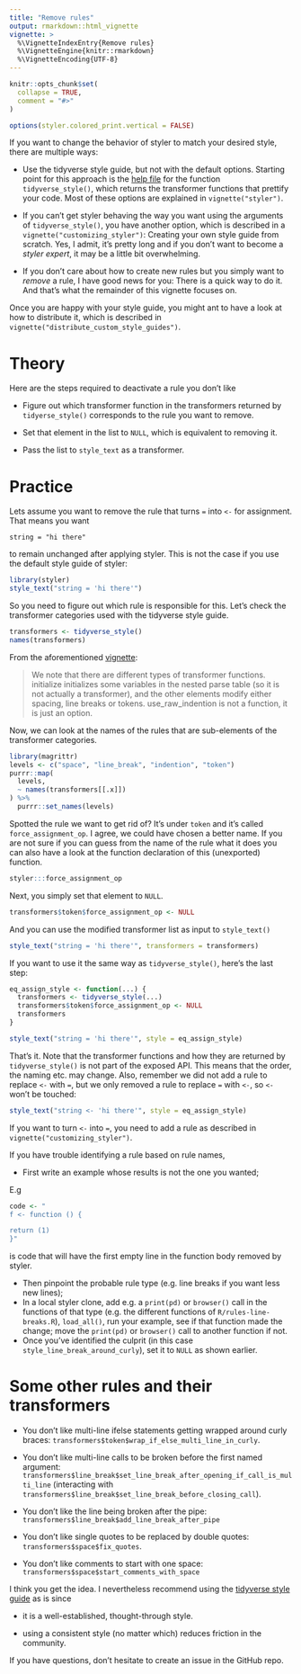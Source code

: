 ```yaml
---
title: "Remove rules"
output: rmarkdown::html_vignette
vignette: >
  %\VignetteIndexEntry{Remove rules}
  %\VignetteEngine{knitr::rmarkdown}
  %\VignetteEncoding{UTF-8}
---
```


```r
knitr::opts_chunk$set(
  collapse = TRUE,
  comment = "#>"
)
```

```r
options(styler.colored_print.vertical = FALSE)
```

If you want to change the behavior of styler to match your desired style, there 
are multiple ways:

- Use the tidyverse style guide, but not with the default options. Starting 
  point for this approach is the  [help file](http://styler.r-lib.org/reference/tidyverse_style.html) for
  the function `tidyverse_style()`, which returns the transformer functions that
  prettify your code. Most of these options are explained in `vignette("styler")`.

- If you can't get styler behaving the way you want using the arguments of
  `tidyverse_style()`, you have another option, which is described in a
  `vignette("customizing_styler")`: Creating your own style guide from scratch.
  Yes, I admit, it's pretty long and if you don't want to become a 
  *styler expert*, it may be a little bit overwhelming.

- If you don't care about how to create new rules but you simply want to *remove*
  a rule, I have good news for you: There is a quick way to do it. And that's
  what the remainder of this vignette focuses on.

Once you are happy with your style guide, you might ant to have a look at how to
distribute it, which is described in 
`vignette("distribute_custom_style_guides")`.

# Theory

Here are the steps required to deactivate a rule you don't like

- Figure out which transformer function in the transformers returned by
  `tidyerse_style()` corresponds to the rule you want to remove.

- Set that element in the list to `NULL`, which is equivalent to removing it.

- Pass the list to `style_text` as a transformer.

# Practice

Lets assume you want to remove the rule that turns `=` into `<-` for assignment.
That means you want

``` 
string = "hi there" 
```

to remain unchanged after applying styler. This is not the case if you use the
default style guide of styler:

```r
library(styler)
style_text("string = 'hi there'")
```

So you need to figure out which rule is responsible for this. Let's check the
transformer categories used with the tidyverse style guide.

```r
transformers <- tidyverse_style()
names(transformers)
```

From the aforementioned
[vignette](http://styler.r-lib.org/articles/customizing_styler.html):

> We note that there are different types of transformer functions. initialize
initializes some variables in the nested parse table (so it is not actually a
transformer), and the other elements modify either spacing, line breaks or
tokens. use_raw_indention is not a function, it is just an option.

Now, we can look at the names of the rules that are sub-elements of the
transformer categories.

```r
library(magrittr)
levels <- c("space", "line_break", "indention", "token")
purrr::map(
  levels,
  ~ names(transformers[[.x]])
) %>%
  purrr::set_names(levels)
```

Spotted the rule we want to get rid of? It's under `token` and it's called
`force_assignment_op`. I agree, we could have chosen a better name. If you are
not sure if you can guess from the name of the rule what it does you can also
have a look at the function declaration of this (unexported) function.

```r
styler:::force_assignment_op
```

Next, you simply set that element to `NULL`.

```r
transformers$token$force_assignment_op <- NULL
```

And you can use the modified transformer list as input to `style_text()`

```r
style_text("string = 'hi there'", transformers = transformers)
```

If you want to use it the same way as `tidyverse_style()`, here's the last step:

```r
eq_assign_style <- function(...) {
  transformers <- tidyverse_style(...)
  transformers$token$force_assignment_op <- NULL
  transformers
}

style_text("string = 'hi there'", style = eq_assign_style)
```


That's it. Note that the transformer functions and how they are returned by
`tidyverse_style()` is not part of the exposed API. This means that the order,
the naming etc. may change. Also, remember we did not add a rule to replace `<-`
with `=`, but we only removed a rule to replace `=` with `<-`, so `<-` won't be
touched:

```r
style_text("string <- 'hi there'", style = eq_assign_style)
```

If you want to turn `<-` into `=`, you need to add a rule as described in
`vignette("customizing_styler")`.

If you have trouble identifying a rule based on rule names,

* First write an example whose results is not the one you wanted;

E.g

```r
code <- "
f <- function () {

return (1)
}"
```

is code that will have the first empty line in the function body removed by styler.

* Then pinpoint the probable rule type (e.g. line breaks if you want less new lines);
* In a local styler clone, add e.g. a `print(pd)` or `browser()` call in the functions
 of that type (e.g. the different functions of `R/rules-line-breaks.R`),
 `load_all()`, run your example, see if that function made the change;
 move the `print(pd)` or `browser()` call to another function if not.
 * Once you've identified the culprit (in this case `style_line_break_around_curly`),
 set it to `NULL` as shown earlier.

# Some other rules and their transformers

* You don't like multi-line ifelse statements getting wrapped around curly
  braces: `transformers$token$wrap_if_else_multi_line_in_curly`.

* You don't like multi-line calls to be broken before the first named argument:
  `transformers$line_break$set_line_break_after_opening_if_call_is_multi_line`
  (interacting with
  `transformers$line_break$set_line_break_before_closing_call`).

* You don't like the line being broken after the pipe:
  `transformers$line_break$add_line_break_after_pipe`

* You don't like single quotes to be replaced by double quotes:
  `transformers$space$fix_quotes`.

* You don't like comments to start with one space:
  `transformers$space$start_comments_with_space`

I think you get the idea. I nevertheless recommend using the [tidyverse style
guide](http://style.tidyverse.org/) as is since

- it is a well-established, thought-through style.

- using a consistent style (no matter which) reduces friction in the community.

If you have questions, don't hesitate to create an issue in the GitHub repo. 
